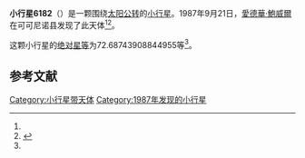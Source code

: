 {{Infobox planet
| bgcolour = #FFFFC0
| name = 6182 Katygord
| symbol = 
| image = 
| caption = 
| discovery = yes
| discovery_ref = 
| discoverer = [[愛德華·鮑威爾|愛德華·鮑威爾]]
| discovery_site = [[可可尼诺县|可可尼诺县]] 
| discovered = 1987年9月21日
| designations = yes
| mp_name = 
| named_after = 
| alt_names = 1987 SC4/ 1989 EL5
| mp_category = [[主带小行星|主带小行星]]
| orbit_ref = <ref name="a">[http://ssd.jpl.nasa.gov/sbdb.cgi?sstr=6182 6182 Katygord] {{Wayback|url=http://ssd.jpl.nasa.gov/sbdb.cgi?sstr=6182 |date=20140822170249 }}，小行星數據庫瀏覽器（JPL Small-Body Database Browser）－[[美国国家航空航天局|美国国家航空航天局]]喷气推进实验室</ref>
| epoch = 2456400.5 (2013年4月18日更新)
| aphelion = {{convert|2.774027753173969|AU|km|3|abbr=on|lk=out}}
| perihelion = {{convert|1.732975688841268|AU|km|3|abbr=on}}
| semimajor = {{convert|2.253501721007618|AU|km|3|abbr=on}}
| eccentricity = 0.230985416
| period = 1235.620964 [[日|日]]<br />3.38[[儒略年|儒略年]]
| avg_speed = 
| inclination = 4.766378446225092
| asc_node = 284.4240111264955
| mean_anomaly = 
| arg_peri = 72.68743908844955
| satellites = 
| physical_characteristics = yes
| dimensions = 
| mass = 
| density = 
| surface_grav = 
| escape_velocity = 
| sidereal_day = 
| axial_tilt = 
| pole_ecliptic_lat = 
| pole_ecliptic_lon = 
| albedo = 
| temperatures= 
| temp_name1 = 
| mean_temp_1 = 
| max_temp_1 = 
| temp_name2 = 
| max_temp_2 = 
| spectral_type = 
| abs_magnitude = 72.68743908844955
}}

'''小行星6182'''（{{lang-en|6182 Katygord}}）是一颗围绕[[太阳|太阳]][[公转|公转]]的[[小行星|小行星]]。1987年9月21日，[[愛德華·鮑威爾|愛德華·鮑威爾]]在可可尼诺县发现了此天体<ref name="a" /><ref>{{cite news|title=小行星列表|url=http://cfa-www.harvard.edu/iau/lists/NumberedMPs.txt|accessdate=2013-07-08|newspaper=哈佛大学|archive-date=2008-05-17|archive-url=https://web.archive.org/web/20080517010638/http://cfa-www.harvard.edu/iau/lists/NumberedMPs.txt|dead-url=no}}</ref>。

这颗小行星的[[绝对星等|绝对星等]]为72.68743908844955等<ref name="a" />。

==参考文献==
{{reflist}}
{{Minor Planet Number|[[小行星6181|小行星6181]]|[[小行星6183|小行星6183]]}}

{{小天体}}

[[Category:小行星带天体|Category:小行星带天体]]
[[Category:1987年发现的小行星|Category:1987年发现的小行星]]

{{asteroid-stub}}